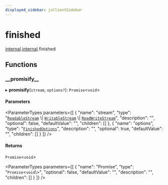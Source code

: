 ```yaml
---
displayed_sidebar: jsClientSidebar
---
```



# finished

[internal](../../admin_discounts/modules/admin_discounts.internal.mdx).[internal](../../internal/modules/admin_discounts.internal.internal-2.mdx).finished

## Functions

### \_\_promisify\_\_

▸ **__promisify__**(`stream`, `options?`): `Promise`<`void`\>

#### Parameters

<ParameterTypes parameters={[
  {
    "name": "stream",
    "type": "[`ReadableStream`](../../internal/interfaces/admin_discounts.internal.ReadableStream.mdx) \\| [`WritableStream`](../../internal/interfaces/admin_discounts.internal.WritableStream.mdx) \\| [`ReadWriteStream`](../../internal/interfaces/admin_discounts.internal.ReadWriteStream.mdx)",
    "description": "",
    "optional": false,
    "defaultValue": "",
    "children": []
  },
  {
    "name": "options",
    "type": "[`FinishedOptions`](../interfaces/admin_discounts.internal.internal-2.FinishedOptions.mdx)",
    "description": "",
    "optional": true,
    "defaultValue": "",
    "children": []
  }
]} />

#### Returns

`Promise`<`void`\>

<ParameterTypes parameters={[
  {
    "name": "Promise",
    "type": "`Promise`<`void`\\>",
    "optional": false,
    "defaultValue": "",
    "description": "",
    "children": []
  }
]} />
